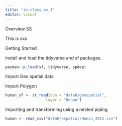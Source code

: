 ```yaml
---
title: "in_class_ex_1"
editor: visual
---
```


Overview SS

This is xxx

Getting Started

Install and load the tidyverse and sf packages.

```r
pacman::p_load(sf, tidyverse, spdep)
```

Import Geo spatial data

Import Polygon

```r
hunan_sf <- st_read(dsn = "dataH/geospatial", 
                  layer = "Hunan")
```

Importing and transforming using a nested piping

```r
hunan <- read_csv("dataH/aspatial/Hunan_2012.csv") 
```
